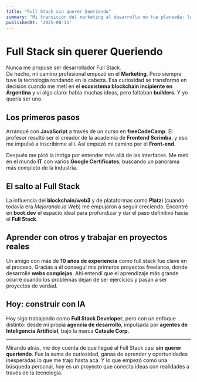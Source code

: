 ```yaml
---
title: "Full Stack sin querer Queriendo"
summary: "Mi transición del marketing al desarrollo no fue planeada: la curiosidad por la tecnología, el boom del blockchain y la necesidad de aprender nuevas herramientas me llevaron, casi sin darme cuenta, a convertirme en Full Stack Developer. Hoy sigo construyendo, esta vez con IA y desde mi propia agencia."
publishedAt: '2025-08-15'
---
```


# Full Stack sin querer Queriendo

Nunca me propuse ser desarrollador Full Stack.  
De hecho, mi camino profesional empezó en el **Marketing**. Pero siempre tuve la tecnología rondando en la cabeza. Esa curiosidad se transformó en decisión cuando me metí en el **ecosistema blockchain incipiente en Argentina** y vi algo claro: había muchas ideas, pero faltaban **builders**. Y yo quería ser uno.  

## Los primeros pasos
Arranqué con **JavaScript** a través de un curso en **freeCodeCamp**. El profesor resultó ser el creador de la academia de **Frontend Scrimba**, y eso me impulsó a inscribirme allí. Así empezó mi camino por el **Front-end**.  

Después me picó la intriga por entender más allá de las interfaces. Me metí en el mundo **IT** con varios **Google Certificates**, buscando un panorama más completo de la industria.  

## El salto al Full Stack
La influencia del **blockchain/web3** y de plataformas como **Platzi** (cuando todavía era *Mejorando.la Web*) me empujaron a seguir creciendo. Encontré en **boot.dev** el espacio ideal para profundizar y dar el paso definitivo hacia el **Full Stack**.  

## Aprender con otros y trabajar en proyectos reales
Un amigo con más de **10 años de experiencia** como full stack fue clave en el proceso. Gracias a él conseguí mis primeros proyectos freelance, donde desarrollé **webs complejas**. Ahí entendí que el aprendizaje más grande ocurre cuando los problemas dejan de ser ejercicios y pasan a ser proyectos de verdad.  

## Hoy: construir con IA
Hoy sigo trabajando como **Full Stack Developer**, pero con un enfoque distinto: desde mi propia **agencia de desarrollo**, impulsada por **agentes de Inteligencia Artificial**, bajo la marca **Catsule Corp**.  

---

Mirando atrás, me doy cuenta de que llegué al Full Stack casi **sin querer queriendo**. Fue la suma de curiosidad, ganas de aprender y oportunidades inesperadas lo que me trajo hasta acá. Y lo que empezó como una búsqueda personal, hoy es un proyecto que conecta ideas con realidades a través de la tecnología.  
